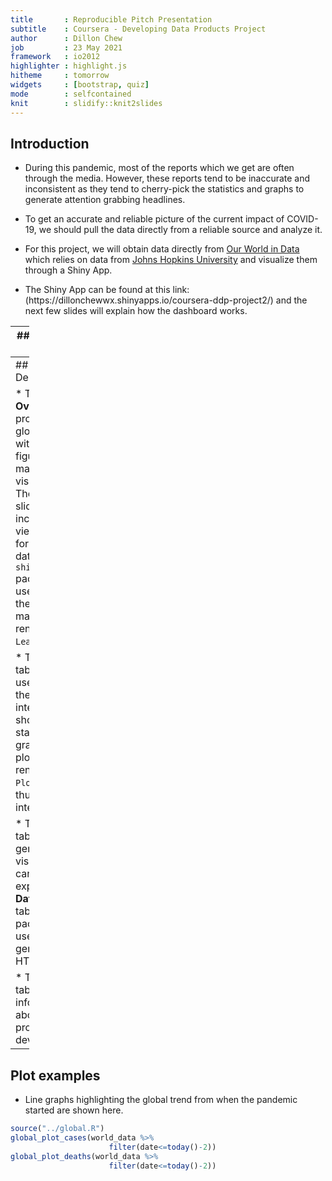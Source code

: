 ```yaml
---
title       : Reproducible Pitch Presentation
subtitle    : Coursera - Developing Data Products Project
author      : Dillon Chew
job         : 23 May 2021
framework   : io2012
highlighter : highlight.js
hitheme     : tomorrow
widgets     : [bootstrap, quiz]
mode        : selfcontained
knit        : slidify::knit2slides
---
```

## Introduction

* During this pandemic, most of the reports which we get are often through the media. However, these reports tend to be inaccurate and inconsistent as they tend to cherry-pick the statistics and graphs to generate attention grabbing headlines. 

* To get an accurate and reliable picture of the current impact of COVID-19, we should pull the data directly from a reliable source and analyze it. 

* For this project, we will obtain data directly from [Our World in Data](https://ourworldindata.org/coronavirus-source-data) which relies on data from [Johns Hopkins University](https://coronavirus.jhu.edu/map.html) and visualize them through a Shiny App. 

* The Shiny App can be found at this link: (https://dillonchewwx.shinyapps.io/coursera-ddp-project2/) and the next few slides will explain how the dashboard works.

---
## Dashboard Outline

![Dashboard Outline Source: https://dillonchewwx.shinyapps.io/coursera-ddp-project2/](./overview.jpg)

---
## Dashboard Description

* The **Overview** tab provides a global outlook with key figures and map/graph visualizations. There is also a slider bar included to view the data for certain dates. The `shinydashboard` package was used to build the UI and the map was rendered using `Leaflet`. 

* The **Country** tab allows the user to select the country of interest and shows the key statistics and graphs. The plots are rendered with `Plotly` and thus are interactive. 

* The full data table for generating the visualizations can be explored in the **Data Table** tab. The `DT` package was used to generate the HTML table.

* The **About** tab contains information about the project and the developer.

---
## Plot examples

* Line graphs highlighting the global trend from when the pandemic started are shown here.
```r
source("../global.R")
global_plot_cases(world_data %>%
                      filter(date<=today()-2))
global_plot_deaths(world_data %>%
                      filter(date<=today()-2))
```